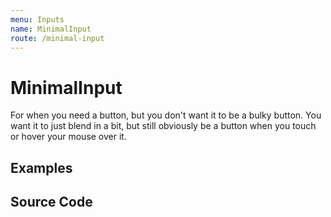 ```yaml
---
menu: Inputs
name: MinimalInput
route: /minimal-input
---
```



# MinimalInput

For when you need a button, but you don't want it to be a bulky button. You want it to just blend in a bit, but still obviously be a button when you touch or hover your mouse over it.

## Examples

<Playground>
  <MinimalInput placeholder="Favorite person" />
</Playground>

## Source Code

<Source />
